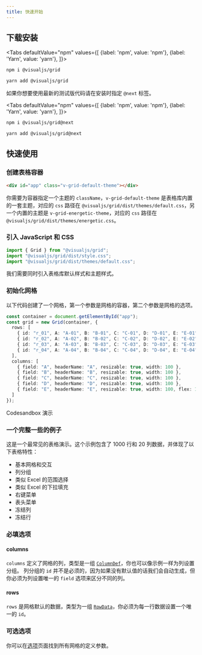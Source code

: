 ```yaml
---
title: 快速开始
---
```



## 下载安装

<Tabs
  defaultValue="npm"
  values={[
    {label: 'npm', value: 'npm'},
    {label: 'Yarn', value: 'yarn'},
  ]}>
  <TabItem value="npm">

```bash
npm i @visualjs/grid
```

  </TabItem>
  <TabItem value="yarn">

```bash
yarn add @visualjs/grid
```

  </TabItem>
</Tabs>

如果你想要使用最新的测试版代码请在安装时指定 `@next` 标签。 


<Tabs
  defaultValue="npm"
  values={[
    {label: 'npm', value: 'npm'},
    {label: 'Yarn', value: 'yarn'},
  ]}>
  <TabItem value="npm">

```bash
npm i @visualjs/grid@next
```

  </TabItem>
  <TabItem value="yarn">

```bash
yarn add @visualjs/grid@next
```

  </TabItem>
</Tabs>

## 快速使用

### 创建表格容器

```html
<div id="app" class="v-grid-default-theme"></div>
```

你需要为容器指定一个主题的 `className`，`v-grid-default-theme` 是表格库内置的一套主题，对应的 `css` 路径在 `@visualjs/grid/dist/themes/default.css`，另一个内置的主题是 `v-grid-energetic-theme`，对应的 `css` 路径在 `@visualjs/grid/dist/themes/energetic.css`。

### 引入 JavaScript 和 CSS

```typescript
import { Grid } from "@visualjs/grid";
import "@visualjs/grid/dist/style.css";
import "@visualjs/grid/dist/themes/default.css";
```

我们需要同时引入表格库默认样式和主题样式。

### 初始化网格

以下代码创建了一个网格，第一个参数是网格的容器，第二个参数是网格的选项。

```typescript
const container = document.getElementById("app");
const grid = new Grid(container, {
  rows: [
    { id: "r_01", A: "A-01", B: "B-01", C: "C-01", D: "D-01", E: "E-01" },
    { id: "r_02", A: "A-02", B: "B-02", C: "C-02", D: "D-02", E: "E-02" },
    { id: "r_03", A: "A-03", B: "B-03", C: "C-03", D: "D-03", E: "E-03" },
    { id: "r_04", A: "A-04", B: "B-04", C: "C-04", D: "D-04", E: "E-04" }
  ],
  columns: [
    { field: "A", headerName: "A", resizable: true, width: 100 },
    { field: "B", headerName: "B", resizable: true, width: 100 },
    { field: "C", headerName: "C", resizable: true, width: 100 },
    { field: "D", headerName: "D", resizable: true, width: 100 },
    { field: "E", headerName: "E", resizable: true, width: 100, flex: 1 }
  ]
});
```

Codesandbox 演示

<Codesandbox
  id="installation-h8mwf"
  title="installation"
/>

### 一个完整一些的例子

这是一个最常见的表格演示。这个示例包含了 1000 行和 20 列数据，并体现了以下表格特性：

- 基本网格和交互
- 列分组
- 类似 Excel 的范围选择
- 类似 Excel 的下拉填充
- 右键菜单
- 表头菜单
- 冻结列
- 冻结行

<Codesandbox
  id="quick-look-unbru"
  title="quick-look"
/>

### 必填选项

#### columns

`columns` 定义了网格的列，类型是一组 [`ColumnDef`](./grid-options#列定义)，你也可以像示例一样为列设置分组。
列分组的 `id` 并不是必须的，因为如果没有默认值的话我们会自动生成，但你必须为列设置唯一的 `field` 选项来区分不同的列。

#### rows

`rows` 是网格默认的数据，类型为一组 [`RowData`](./grid-options#RowData)，你必须为每一行数据设置一个唯一的 `id`。

### 可选选项

你可以在[选项](./grid-options)页面找到所有网格的定义参数。
